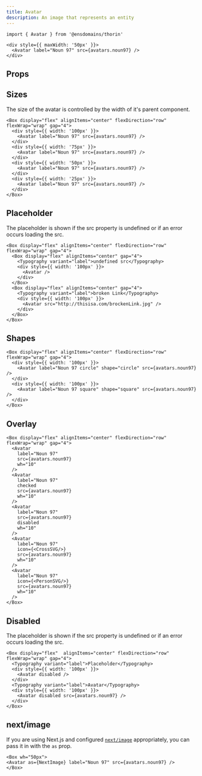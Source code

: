 ```yaml
---
title: Avatar
description: An image that represents an entity
---
```


```tsx
import { Avatar } from '@ensdomains/thorin'
```

```tsx live=true expand=true
<div style={{ maxWidth: '50px' }}>
  <Avatar label="Noun 97" src={avatars.noun97} />
</div>
```

## Props

<PropsTable sourceLink={sourceLink} types={types} />

## Sizes

The size of the avatar is controlled by the width of it's parent component.

```tsx live=true
<Box display="flex" alignItems="center" flexDirection="row" flexWrap="wrap" gap="4">
  <div style={{ width: '100px' }}>
    <Avatar label="Noun 97" src={avatars.noun97} />
  </div>
  <div style={{ width: '75px' }}>
    <Avatar label="Noun 97" src={avatars.noun97} />
  </div>
  <div style={{ width: '50px' }}>
    <Avatar label="Noun 97" src={avatars.noun97} />
  </div>
  <div style={{ width: '25px' }}>
    <Avatar label="Noun 97" src={avatars.noun97} />
  </div>
</Box>
```

## Placeholder

The placeholder is shown if the src property is undefined or if an error occurs loading the src.

```tsx live=true
<Box display="flex" alignItems="center" flexDirection="row" flexWrap="wrap" gap="4">
  <Box display="flex" alignItems="center" gap="4"> 
    <Typography variant="label">undefined src</Typography>
    <div style={{ width: '100px' }}>
      <Avatar />
    </div>
  </Box>
  <Box display="flex" alignItems="center" gap="4">  
    <Typography variant="label">broken Link</Typography>
    <div style={{ width: '100px' }}>
      <Avatar src="http://thisisa.com/brockenLink.jpg" />
    </div>
  </Box>
</Box>
```

## Shapes

```tsx live=true
<Box display="flex" alignItems="center" flexDirection="row" flexWrap="wrap" gap="4">
  <div style={{ width: '100px' }}>
    <Avatar label="Noun 97 circle" shape="circle" src={avatars.noun97} />
  </div>
  <div style={{ width: '100px' }}>
    <Avatar label="Noun 97 square" shape="square" src={avatars.noun97} />
  </div>
</Box>
```

## Overlay

```tsx live=true
<Box display="flex" alignItems="center" flexDirection="row" flexWrap="wrap" gap="4">
  <Avatar
    label="Noun 97"
    src={avatars.noun97}
    wh="10"
  />
  <Avatar
    label="Noun 97"
    checked
    src={avatars.noun97}
    wh="10"
  />
  <Avatar
    label="Noun 97"
    src={avatars.noun97}
    disabled
    wh="10"
  />
  <Avatar
    label="Noun 97"
    icon={<CrossSVG/>}
    src={avatars.noun97}
    wh="10"
  />
  <Avatar
    label="Noun 97"
    icon={<PersonSVG/>}
    src={avatars.noun97}
    wh="10"
  />
</Box>
```

## Disabled

The placeholder is shown if the src property is undefined or if an error occurs loading the src.

```tsx live=true
<Box display="flex"  alignItems="center" flexDirection="row" flexWrap="wrap" gap="4">
  <Typography variant="label">Placeholder</Typography>
  <div style={{ width: '100px' }}>
    <Avatar disabled />
  </div>
  <Typography variant="label">Avatar</Typography>
  <div style={{ width: '100px' }}>
    <Avatar disabled src={avatars.noun97} />
  </div>
</Box>
```

## next/image

If you are using Next.js and configured [`next/image`](https://nextjs.org/docs/api-reference/next/image) appropriately, you can pass it in with the `as` prop.

```tsx live=true expand=true
<Box wh="50px">
<Avatar as={NextImage} label="Noun 97" src={avatars.noun97} />
</Box>
``` 
